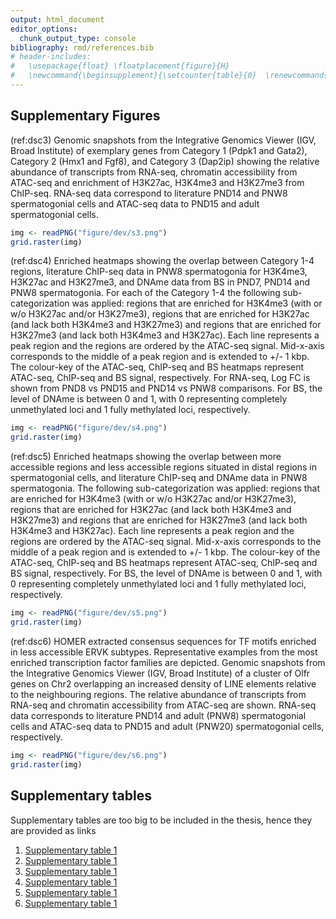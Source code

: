 ```yaml
---
output: html_document
editor_options: 
  chunk_output_type: console
bibliography: rmd/references.bib
# header-includes:
#   \usepackage{float} \floatplacement{figure}{H}
#   \newcommand{\beginsupplement}{\setcounter{table}{0}  \renewcommand{\thetable}{S\arabic{table}} \setcounter{figure}{0} \renewcommand{\thefigure}{S\arabic{figure}}}
---
```


## Supplementary Figures

\begin{subfigures}

(ref:dsc1a) \textbf{FACS leads to enrichment of PLZF+ cells in testicular preparations from mouse.} \newline \textbf{A:} Representative dot plots of the sorting strategy for spermatogonial cell enrichment. Gating based on side scatter/forward scatter (SSC-A/FSC-A) and forward scatter – height/ forward scatter – area (FSC-H/FSC-A) was performed to exclude cell debris and cell clumps. \newline \textbf{B:} PLZF+ cells are enriched following FACS, illustrated by immunocytochemistry on unsorted and sorted cell preparations. Immunocytochemistry of PND15 unsorted and the sorted testis cell suspension was performed by fixating cells on poly-L-lysine coated slides. Cells were stained with anti-PLZF antibody (S19 clone, Active Motif) and VECTASHIELD (with DAPI) antifade mounting medium was used for mounting. Cells were visualized with a fluorescence microscope and counted in 10 different fields of view/slide. The number of PLZF+ and PLZF- cells from 10 different fields of view were averaged.

```r
img <- readPNG("figure/dev/s1a.png")
grid.raster(img)
```

(ref:dsc1b) \textbf{FACS leads to enrichment of PLZF+ cells in testicular preparations from mouse.} \newline \textbf{C} Heatmap of the expression profile of selected markers for spermatogonial and different testicular somatic cells from our PND8 and PND15  RNA-seq data, and PND14 and PNW8 datasets from the literature. Key genes for stem cell potential, stem and progenitor spermatogonia, and Leydig and Sertoli cells were chosen to evaluate spermatogonial cells enrichment in the populations. Gene expression is represented in Log\textsubscript{2}CPM (counts per million).

```r
img <- readPNG("figure/dev/s1b.png")
grid.raster(img)
```

\end{subfigures}


\begin{subfigures}

(ref:dsc2a) \textbf{Omni-ATAC profiles of PND15 and adult spermatogonial cells and their genomic distribution.} \newline \textbf{A:} Genomic distribution of the 158, 978 identified Omni-ATAC regions in between exonic, intronic, intergenic and located +/- 1kb of a transcriptional start site (TSS).

```r
img <- readPNG("figure/dev/s2a.png")
grid.raster(img)
```

(ref:dsc2b) \textbf{Omni-ATAC profiles of PND15 and adult spermatogonial cells and their genomic distribution.} \newline \textbf{B:} Dot plots of top enriched GO biological processes for regions with increased chromatin accessibility in adult spermatogonia, within gene bodies and around TSS of nearby genes (TSS +/- 1kb). The size of dots indicates the number of genes in the term and the colour of each dot corresponds to the adjusted P-value of the term’s enrichment.

```r
img <- readPNG("figure/dev/s2b.png")
grid.raster(img)
```

\end{subfigures}


(ref:dsc3) \textbf{Representative examples from Categories 1-3 resulted from the overlap of chromatin accessibility, gene expression and histone profiling datasets.} Genomic snapshots from the Integrative Genomics Viewer (IGV, Broad Institute) of exemplary genes from \textbf{A:} Category 1 (Pdpk1 and Gata2), \textbf{B:} Category 2 (Hmx1 and Fgf8), and \textbf{C:} Category 3 (Dap2ip) showing the relative abundance of transcripts from RNA-seq, chromatin accessibility from ATAC-seq and enrichment of H3K27ac, H3K4me3 and H3K27me3 from ChIP-seq. RNA-seq data correspond to literature PND14 and PNW8 spermatogonial cells and  ATAC-seq data to PND15 and adult spermatogonial cells.

```r
img <- readPNG("figure/dev/s3.png")
grid.raster(img)
```

(ref:dsc4) \textbf{DNAme profiles of spermatogonial cells do not show major changes over the period of testis postnatal maturation.} Enriched heatmaps showing the overlap between Category 1-4 regions, literature ChIP-seq data in PNW8 spermatogonia for H3K4me3, H3K27ac and H3K27me3, and DNAme data from BS in PND7, PND14 and PNW8 spermatogonia. For each of the Category 1-4 the following sub-categorization was applied: regions that are enriched for H3K4me3 (with or w/o H3K27ac and/or H3K27me3), regions that are enriched for H3K27ac (and lack both H3K4me3 and H3K27me3) and regions that are enriched for H3K27me3 (and lack both H3K4me3 and H3K27ac).  Each line represents a peak region and the regions are ordered by the ATAC-seq signal. Mid-x-axis corresponds to the middle of a peak region and is extended to +/- 1 kbp. The colour-key of the ATAC-seq, ChIP-seq and BS heatmaps represent ATAC-seq, ChIP-seq and BS signal, respectively. For RNA-seq, Log\textsubscript{2} FC is shown from PND8 vs PND15 and PND14 vs PNW8 comparisons. For BS, the level of DNAme is between 0 and 1, with 0 representing completely unmethylated loci and 1 fully methylated loci, respectively.

```r
img <- readPNG("figure/dev/s4.png")
grid.raster(img)
```


(ref:dsc5) \textbf{Distinct chromatin profiles between PND15 and adult spermatogonia are present at distal regions across the genome.} \textbf{(A-B)} Enriched heatmaps showing the overlap between more accessible regions \textbf{(A)} and less accessible regions \textbf{(B)} situated in distal regions in spermatogonial cells, and literature ChIP-seq and DNAme data in PNW8 spermatogonia. The following sub-categorization was applied: regions that are enriched for H3K4me3 (with or w/o H3K27ac and/or H3K27me3), regions that are enriched for H3K27ac (and lack both H3K4me3 and H3K27me3) and regions that are enriched for H3K27me3 (and lack both H3K4me3 and H3K27ac).  Each line represents a peak region and the regions are ordered by the ATAC-seq signal. Mid-x-axis corresponds to the middle of a peak region and is extended to +/- 1 kbp. The colour-key of the ATAC-seq, ChIP-seq and BS heatmaps represent ATAC-seq, ChIP-seq and BS signal, respectively. For BS, the level of DNAme is between 0 and 1, with 0 representing completely unmethylated loci and 1 fully methylated loci, respectively.


```r
img <- readPNG("figure/dev/s5.png")
grid.raster(img)
```


(ref:dsc6) \textbf{Differentially accessible TEs exhibit enriched TF motifs and correspond to regions nearby non-random gene families.} \textbf{A:} HOMER extracted consensus sequences for TF motifs enriched in less accessible ERVK subtypes. Representative examples from the most enriched transcription factor families are depicted. \textbf{B:} Genomic snapshots from the Integrative Genomics Viewer (IGV, Broad Institute) of a cluster of Olfr genes on Chr2 overlapping an increased density of LINE elements relative to the neighbouring regions. The relative abundance of transcripts from RNA-seq and chromatin accessibility from ATAC-seq are shown. RNA-seq data corresponds to literature PND14 and adult (PNW8) spermatogonial cells and ATAC-seq data to PND15 and adult (PNW20) spermatogonial cells, respectively.


```r
img <- readPNG("figure/dev/s6.png")
grid.raster(img)
```


\newpage

## Supplementary tables{#st}

Supplementary tables are too big to be included in the thesis, hence they are provided as links

1. [Supplementary table 1](../../figures/dev/t1.xlsx)
2. [Supplementary table 1](../../figures/dev/t2.xlsx)
3. [Supplementary table 1](../../figures/dev/t3.xlsx)
4. [Supplementary table 1](../../figures/dev/t4.xlsx)
5. [Supplementary table 1](../../figures/dev/t5.xlsx)
6. [Supplementary table 1](../../figures/dev/t6.xlsx)